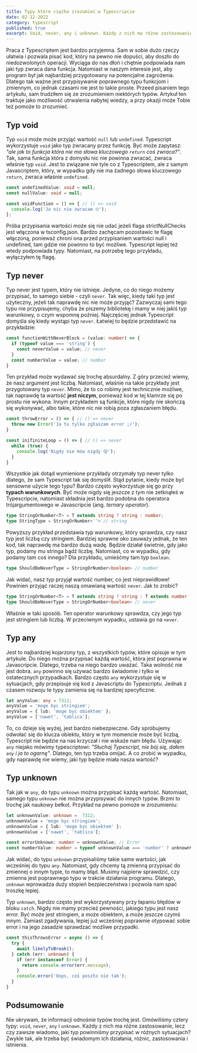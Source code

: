 ---
title: Typy które ciężko zrozumieć w Typescripcie
date: 02-12-2022
category: typescript
published: true
excerpt: Void, never, any i unknown. Każdy z nich ma różne zastosowanie. Natomiast czy zawsze wiadomo jaki typ powinniśmy przypisać w różnych sytuacjach? Zazwyczaj tak, ale trzeba być świadomym ich działania, różnic i istnienia.
---

Praca z Typescriptem jest bardzo przyjemna. Sam w sobie dużo rzeczy ułatwia i pozwala pisać kod, który na pewno nie dopuści, aby doszło do niedozwolonych operacji. Wyciąga do nas dłoń i chętnie podpowiada nam jaki typ zwraca dana funkcja. Natomiast w naszym interesie jest, aby program był jak najbardziej przygotowany na potencjalne zagrożenia. Dlatego tak ważne jest przypisywanie poprawnego typu funkcjom i zmiennym, co jednak czasami nie jest to takie proste. Przeed pisaniem tego artykułu, sam trudziłem się ze zrozumieniem niektórych typów. Artykuł ten traktuje jako możliwość utrwalenia nabytej wiedzy, a przy okazji może Tobie też pomoże to zrozumieć.

## Typ void

Typ `void` moźe może przyjąć wartość `null` lub `undefined`. Typescript wykorzystuje `void` jako typ zwracany przez funkcję. Być może zapytasz: _"ale jak to funkcja która nie ma słowa kluczowego `return` coś zwraca?"_. Tak, sama funkcja która z domysłu nic nie powinna zwracać, zwraca właśnie typ `void`. Jest to związane nie tyle co z Typescriptem, ale z samym Javascriptem, który, w wypadku gdy nie ma żadnego słowa kluczowego `return`, zwraca właśnie `undefined`.

```ts
const undefinedValue: void = null;
const nullValue: void = null;

const voidFunction = () => { // () => void 
  console.log('Ja nic nie zwracam 🙄');
};
```

<Callout>Próba przypisania wartości może się nie udać jeżeli flaga strictNullChecks jest włączona w tsconfig.json. Bardzo zachęcam pozostawic te flagę włączoną, ponieważ chroni ona przed przypisaniem wartości null i undefined, tam gdzie nie powinno to być możliwe. Typescript lepiej też wtedy podpowiada typy. Natomiast, na potrzebę tego przykładu, wyłączyłem tę flagę.</Callout>

## Typ never

Typ never jest typem, który nie istnieje. Jedyne, co do niego możemy przypisać, to samego siebie - czyli `never`. Tak więc, kiedy taki typ jest użyteczny, jeżeli tak naprawdę nic nie może przyjąć? Zazwyczaj sami tego typu nie przypisujemy, chyba że piszemy bibliotekę i mamy w niej jakiś typ warunkowy, o czym wspomnę poźniej. Najczęściej jednak Typescript domyśla się kiedy wystąpi typ `never`. Łatwiej to będzie przedstawić na przykładzie:

```ts
const functionWithNeverBlock = (value: number) => {
  if (typeof value === 'string') {
    const neverValue = value; // never
  }
  const numberValue = value; // number
}
```

Ten przykład może wydawać się trochę absurdalny. Z góry przecież wiemy, że nasz argument jest liczbą. Natomiast, właśnie na takie przykłady jest przygotowany typ `never`. Mimo, że to co robimy jest technicznie możliwe, tak naprawdę ta wartość __jest niczym__, ponieważ kod w tej klamrze się po prostu nie wykona. Innym przykładem są funkcje, które nigdy nie skończą się wykonywać, albo takie, które nic nie robią poza zgłaszaniem błędu.

```ts
const throwError = () => { // () => never
  throw new Error('Ja tu tylko zgłaszam error ;/');
}

const inifiniteLoop = () => { // () => never
  while (true) {
    console.log('Nigdy nie mów nigdy 😜');
  }
}
```

Wszystkie jak dotąd wymienione przykłady otrzymały typ never tylko dlatego, że sam Typescript tak się domyślił. Stąd pytanie, kiedy może być sensowne użycie tego typu? Bardzo często wykorzystuje się go przy __typach warunkowych__. Być może nigdy się jeszcze z tym nie zetknąłeś w Typescripcie, natomiast składnia jest bardzo podobna do operatora trójargumentowego w Javascripcie (ang. _ternary operator_).

```ts
type StringOrNumber<T> = T extends string ? string : number;
type StringType = StringOrNumber<''> // string
```

Powyższy przykład przedstawia typ warunkowy, który sprawdza, czy nasz typ jest liczbą czy stringiem. Bardziej sprawne oko zauważy jednak, że ten kod, tak naprawdę ma bardzo dużą wadę. Będzie działał świetnie, gdy jako typ, podamy mu stringa bądź liczbę. Natomiast, co w wypadku, gdy podamy tam coś innego? Dla przykładu, umieśćmy tam typ `boolean`.

```ts
type ShouldBeNeverType = StringOrNumber<boolean> // number
```

Jak widać, nasz typ przyjął wartość number, co jest nieprawidłowe! Powinien przyjąć raczej naszą omawianą wartość `never`. Jak to zrobić?

```ts
type StringOrNumber<T> = T extends string ? string : T extends number ? number : never;
type ShouldBeNeverType = StringOrNumber<boolean> // never
```

Właśnie w taki sposób. Ten operator warunkowy sprawdza, czy jego typ jest stringiem lub liczbą. W przeciwnym wypadku, ustawia go na `never`.

## Typ any

Jest to najbardziej kojarzony typ, z wszystkich typów, które opisuje w tym artykule. Do niego można przypisać każdą wartość, która jest poprawna w Javascripcie. Dlatego, trzeba na niego bardzo uważać. Taka wolność nie jest dobra. `any` powinno się używać bardzo świadomie i tylko w ostatecznych przypadkach. Bardzo często `any` wykorzystuje się w sytuacjach, gdy przepisuje się kod z Javascriptu do Typescriptu. Jednak z czasem rozwoju te typy zamienia się na bardziej specyficzne.

```ts
let anyValue: any = 7312;
anyValue = 'moge byc stringiem';
anyValue = { lub: 'moge byc obiektem' };
anyValue = ['nawet', 'tablica'];
```

To, co dzieje się wyżej, jest bardzo niebezpieczne. Gdy spróbujemy odwołać się do klucza obiektu, który w tym momencie może być liczbą, Typescript nie będzie na nas krzyczał i nie wskaże nam błędu. Używając `any` niejako mówimy typescriptowi: _"Słuchaj Typescript, nie bój się, dałem `any` i ja to ogarnę"_. Dlatego, ten typ trzeba omijać. A co zrobić w wypadku, gdy naprawdę nie wiemy, jaki typ będzie miała nasza wartość?

## Typ unknown

Tak jak w `any`, do typu `unknown` można przypisać każdą wartość. Natomiast, samego typu `unknown` nie można przypisywać do innych typów. Brzmi to trochę jak naukowy bełkot. Przykład na pewno pomoże w zrozumieniu:

```ts
let unknownValue: unknown =  7312;
unknownValue = 'moge byc stringiem';
unknownValue = { lub: 'moge byc obiektem' };
unknownValue = ['nawet', 'tablica'];

const errorUnknown: number = unknownValue; // Error
const numberValue: number = typeof unknownValue === 'number' ? unknownValue : 0; // unknownValue || 0
```

Jak widać, do typu `unknown` przypisaliśmy takie same wartości, jak wcześniej do typu `any`. Natomiast, gdy chcemy tą zmienną przypisać do zmiennej o innym typie, to mamy błąd. Musimy najpierw sprawdzić, czy zmienna jest poprawnego typu w trakcie działania programu. Dlatego, `unknown` wprowadza duży stopień bezpieczeństwa i pozwola nam spać troszkę lepiej.

Typ `unknown`, bardzo często jest wykorzystywany przy łapaniu błędów w bloku `catch`. Nigdy nie mamy przecież pewności, jakiego typu jest nasz error. Być może jest stringiem, a może obiektem, a może jeszcze czymś innym. Zamiast zgadywania, lepiej już wcześniej poprawnie otypować sobie error i na jego zasadzie sprawdzać możliwe przypadki.

```ts
const thisThrowsError = async () => {
  try {
    await likelyToBreak();
  } catch (err: unknown) {
    if (err instanceof Error) {
      return console.error(err.message);
    }
    console.error('Oops, coś poszło nie tak');
  }
}
```

## Podsumowanie

Nie ukrywam, że informacji odnośnie typów trochę jest. Omówiliśmy cztery typy: `void`, `never`, `any` i `unknown`. Każdy z nich ma różne zastosowanie, lecz czy zawsze wiadomo, jaki typ powinniśmy przypisać w różnych sytuacjach? Zwykle tak, ale trzeba być świadomym ich działania, różnic, zastosowania i istnienia.
